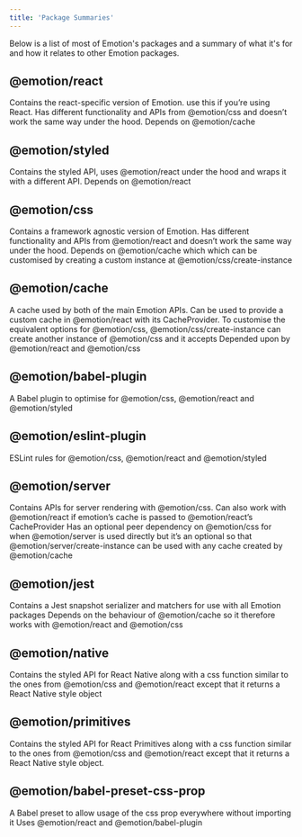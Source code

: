```yaml
---
title: 'Package Summaries'
---
```


Below is a list of most of Emotion's packages and a summary of what it's for and how it relates to other Emotion packages.

## @emotion/react

Contains the react-specific version of Emotion. use this if you’re using React. Has different functionality and APIs from @emotion/css and doesn’t work the same way under the hood.
Depends on @emotion/cache

## @emotion/styled

Contains the styled API, uses @emotion/react under the hood and wraps it with a different API.
Depends on @emotion/react

## @emotion/css

Contains a framework agnostic version of Emotion. Has different functionality and APIs from @emotion/react and doesn’t work the same way under the hood.
Depends on @emotion/cache which which can be customised by creating a custom instance at @emotion/css/create-instance

## @emotion/cache

A cache used by both of the main Emotion APIs. Can be used to provide a custom cache in @emotion/react with its CacheProvider. To customise the equivalent options for @emotion/css, @emotion/css/create-instance can create another instance of @emotion/css and it accepts
Depended upon by @emotion/react and @emotion/css

## @emotion/babel-plugin

A Babel plugin to optimise for @emotion/css, @emotion/react and @emotion/styled

## @emotion/eslint-plugin

ESLint rules for @emotion/css, @emotion/react and @emotion/styled

## @emotion/server

Contains APIs for server rendering with @emotion/css. Can also work with @emotion/react if emotion’s cache is passed to @emotion/react’s CacheProvider
Has an optional peer dependency on @emotion/css for when @emotion/server is used directly but it’s an optional so that @emotion/server/create-instance can be used with any cache created by @emotion/cache

## @emotion/jest

Contains a Jest snapshot serializer and matchers for use with all Emotion packages
Depends on the behaviour of @emotion/cache so it therefore works with @emotion/react and @emotion/css

## @emotion/native

Contains the styled API for React Native along with a css function similar to the ones from @emotion/css and @emotion/react except that it returns a React Native style object

## @emotion/primitives

Contains the styled API for React Primitives along with a css function similar to the ones from @emotion/css and @emotion/react except that it returns a React Native style object.

## @emotion/babel-preset-css-prop

A Babel preset to allow usage of the css prop everywhere without importing it
Uses @emotion/react and @emotion/babel-plugin
